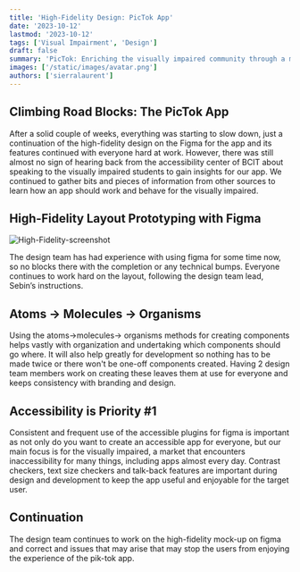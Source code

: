 ```yaml
---
title: 'High-Fidelity Design: PicTok App'
date: '2023-10-12'
lastmod: '2023-10-12'
tags: ['Visual Impairment', 'Design']
draft: false
summary: 'PicTok: Enriching the visually impaired community through a multisensory photo-sharing experience, merging cutting-edge AI with Next.js, TypeScript, and Tailwind CSS.'
images: ['/static/images/avatar.png']
authors: ['sierralaurent']
---
```


## Climbing Road Blocks: The PicTok App

After a solid couple of weeks, everything was starting to slow down, just a continuation of the high-fidelity design on the Figma for the app and its features continued with everyone hard at work.
However, there was still almost no sign of hearing back from the accessibility center of BCIT about speaking to the visually impaired students to gain insights for our app. We continued to gather bits and pieces of information from other sources to learn how an app should work and behave for the visually impaired.

## High-Fidelity Layout Prototyping with Figma

![High-Fidelity-screenshot](/static/images/projects/Figma01.png)

The design team has had experience with using figma for some time now, so no blocks there with the completion or any technical bumps. Everyone continues to work hard on the layout, following the design team lead, Sebin’s instructions.

## Atoms -> Molecules -> Organisms

Using the atoms->molecules-> organisms methods for creating components helps vastly with organization and undertaking which components should go where. It will also help greatly for development so nothing has to be made twice or there won't be one-off components created. Having 2 design team members work on creating these leaves them at use for everyone and keeps consistency with branding and design.

## Accessibility is Priority #1

Consistent and frequent use of the accessible plugins for figma is important as not only do you want to create an accessible app for everyone, but our main focus is for the visually impaired, a market that encounters inaccessibility for many things, including apps almost every day. Contrast checkers, text size checkers and talk-back features are important during design and development to keep the app useful and enjoyable for the target user.

## Continuation

The design team continues to work on the high-fidelity mock-up on figma and correct and issues that may arise that may stop the users from enjoying the experience of the pik-tok app.
